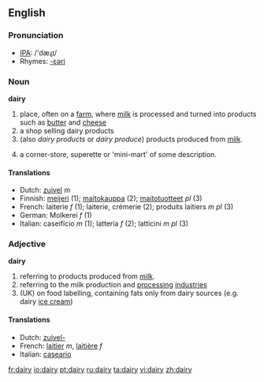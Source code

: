 ==English==
===Pronunciation===
*[[w:IPA|IPA]]: /'dæɻɪ/
*Rhymes: [[Rhymes:English:-ɛəri|-ɛəri]]

===Noun===
'''dairy'''
# place, often on a [[farm]], where [[milk]] is processed and turned into products such as [[butter]] and [[cheese]]
# a shop selling dairy products
# (also ''dairy products'' or ''dairy produce'') products produced from [[milk]].
# {{NZ}} a corner-store, superette or 'mini-mart' of some description.

====Translations====
{{top}}<!--languages from A to I go here-->
*Dutch: [[zuivel]] ''m''
*Finnish: [[meijeri]] (1); [[maitokauppa]] (2); [[maitotuotteet]] ''pl'' (3)
*French: laiterie ''f'' (1); laiterie, crémerie (2); produits laitiers ''m pl'' (3)
*German: Molkerei ''f'' (1)
*Italian: caseificio ''m'' (1); latteria ''f'' (2); latticini ''m pl'' (3)
{{mid}}<!--languages from J to Z go here-->
{{bottom}}

===Adjective===
'''dairy'''
#referring to products produced from [[milk]].
#referring to the milk production and [[processing]] [[industries]]
#(UK) on food labelling, containing fats only from dairy sources (e.g. dairy [[ice cream]])

====Translations====
{{top}}<!--languages from A to I go here-->
*Dutch: [[zuivel-]]
*French: [[laitier]] ''m'', [[laitière]] ''f''
*Italian: [[caseario]]
{{mid}}<!--languages from J to Z go here-->
{{bottom}}

[[fr:dairy]]
[[io:dairy]]
[[pt:dairy]]
[[ru:dairy]]
[[ta:dairy]]
[[vi:dairy]]
[[zh:dairy]]